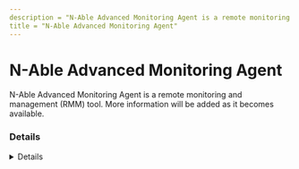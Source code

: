 ```yaml
---
description = "N-Able Advanced Monitoring Agent is a remote monitoring and management (RMM) tool. More information will be added as it becomes available."
title = "N-Able Advanced Monitoring Agent"
---
```




# N-Able Advanced Monitoring Agent

N-Able Advanced Monitoring Agent is a remote monitoring and management (RMM) tool. More information will be added as it becomes available.

### Details
<Details author={""}
         category={""}
         created={""}
         website={""}
         lastModified={"2/9/2024"}
         privileges={""}
         free={ false }
         verification={ false }
/>

#### Installation Paths
<Card code={ ["BASupSrvc.exe", "winagent.exe", "BASupApp.exe", "BASupTSHelper.exe", "Agent_*_RW.exe", "BASEClient.exe", "BASupSrvcCnfg.exe"] }/>





### Forensic Artifacts




#### Network Artifacts
<EuiSpacer size="xl"/>
<NetworkArtifactsTable data={ [{"Description": "Known remote domains", "Domains": ["*.beanywhere.com ", "systemmonitor.co.uk", "*system-monitor.com", "cloudbackup.management", "*systemmonitor.co.uk", "n-able.com", "systemmonitor.us", "*systemmonitor.eu.com", "*.logicnow.com", "*.swi-tc.com", "*remote.management", "systemmonitor.us.cdn.cloudflare.net", "*cloudbackup.management", "remote.management", "logicnow.com", "system-monitor.com", "*systemmonitor.us", "systemmonitor.eu.com", "*.n-able.com"], "Ports": []}] }/>




### Detections
- Detects potential network activity of N-Able Advanced Monitoring Agent RMM tool
  - [Sigma Rule](https://github.com/magicsword-io/LOLRMM/blob/main/detections/sigma/n-able_advanced_monitoring_agent_network_sigma.yml)
- Detects potential processes activity of N-Able Advanced Monitoring Agent RMM tool
  - [Sigma Rule](https://github.com/magicsword-io/LOLRMM/blob/main/detections/sigma/n-able_advanced_monitoring_agent_processes_sigma.yml)

### References
- [https://documentation.n-able.com/takecontrol/troubleshooting/Content/kb/Take-Control-Standalone-Ports-and-Domains-Firewall-and-AV-Exclusions.htm](https://documentation.n-able.com/takecontrol/troubleshooting/Content/kb/Take-Control-Standalone-Ports-and-Domains-Firewall-and-AV-Exclusions.htm)


